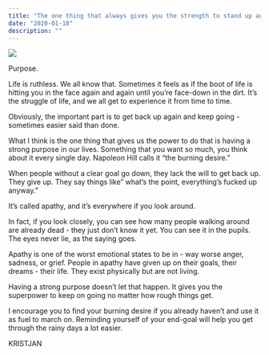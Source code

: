 ```yaml
---
title: "The one thing that always gives you the strength to stand up again"
date: "2020-01-18"
description: ""
---
```


![](https://kristjanvingel.files.wordpress.com/2020/01/timj-gm6k0jmhibe-unsplash.jpg?w=1024)

Purpose.

Life is ruthless. We all know that. Sometimes it feels as if the boot of life is hitting you in the face again and again until you’re face-down in the dirt. It’s the struggle of life, and we all get to experience it from time to time.

Obviously, the important part is to get back up again and keep going - sometimes easier said than done.

What I think is the one thing that gives us the power to do that is having a strong purpose in our lives. Something that you want so much, you think about it every single day. Napoleon Hill calls it “the burning desire.”

When people without a clear goal go down, they lack the will to get back up. They give up. They say things like” what’s the point, everything’s fucked up anyway.”

It’s called apathy, and it’s everywhere if you look around.

In fact, if you look closely, you can see how many people walking around are already dead - they just don’t know it yet. You can see it in the pupils. The eyes never lie, as the saying goes.

Apathy is one of the worst emotional states to be in - way worse anger, sadness, or grief. People in apathy have given up on their goals, their dreams - their life. They exist physically but are not living.

Having a strong purpose doesn’t let that happen. It gives you the superpower to keep on going no matter how rough things get.

I encourage you to find your burning desire if you already haven’t and use it as fuel to march on. Reminding yourself of your end-goal will help you get through the rainy days a lot easier.

KRISTJAN
